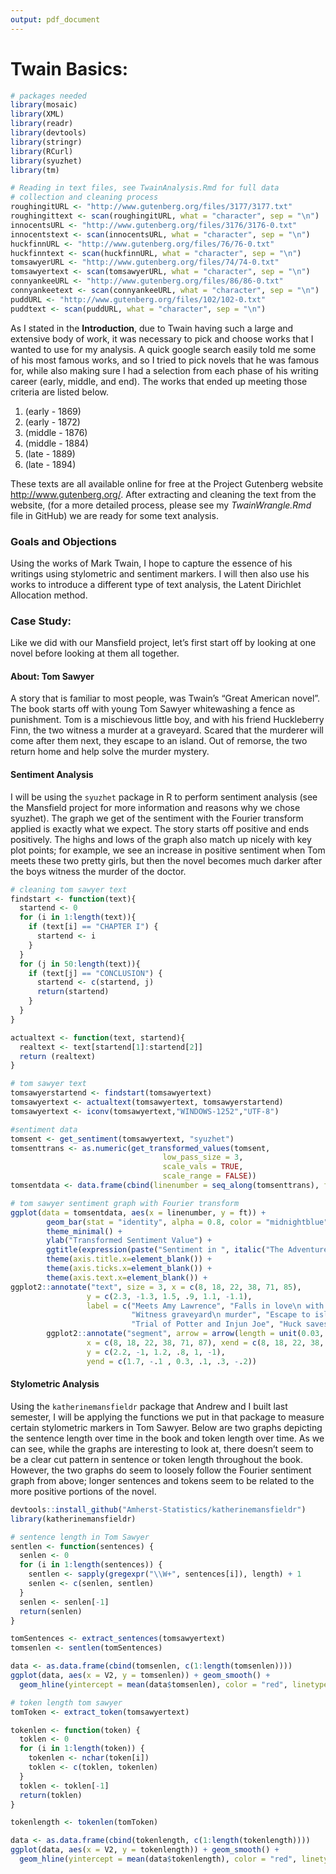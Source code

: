 ```yaml
---
output: pdf_document
---
```

<!--
The {#rmd-basics} text after the chapter declaration will allow us to link throughout the document back to the beginning of Chapter 1.  These labels will automatically be generated (if not specified) by changing the spaces to hyphens and capital letters to lowercase.  Look for the reference to this label at the beginning of Chapter 2.
-->

# Twain Basics: \textit{The Adventures of Tom Sawyer} {#rmd-basics}

```r
# packages needed
library(mosaic) 
library(XML)
library(readr)
library(devtools)
library(stringr)
library(RCurl)
library(syuzhet)
library(tm)
```

```r
# Reading in text files, see TwainAnalysis.Rmd for full data 
# collection and cleaning process
roughingitURL <- "http://www.gutenberg.org/files/3177/3177.txt"
roughingittext <- scan(roughingitURL, what = "character", sep = "\n")
innocentsURL <- "http://www.gutenberg.org/files/3176/3176-0.txt"
innocentstext <- scan(innocentsURL, what = "character", sep = "\n")
huckfinnURL <- "http://www.gutenberg.org/files/76/76-0.txt"
huckfinntext <- scan(huckfinnURL, what = "character", sep = "\n")
tomsawyerURL <- "http://www.gutenberg.org/files/74/74-0.txt"
tomsawyertext <- scan(tomsawyerURL, what = "character", sep = "\n")
connyankeeURL <- "http://www.gutenberg.org/files/86/86-0.txt"
connyankeetext <- scan(connyankeeURL, what = "character", sep = "\n")
puddURL <- "http://www.gutenberg.org/files/102/102-0.txt"
puddtext <- scan(puddURL, what = "character", sep = "\n")
```

As I stated in the **Introduction**, due to Twain having such a large and extensive body of work, it was necessary to pick and choose works that I wanted to use for my analysis.  A quick google search easily told me some of his most famous works, and so I tried to pick novels that he was famous for, while also making sure I had a selection from each phase of his writing career (early, middle, and end).  The works that ended up meeting those criteria are listed below.

1. \textit{Innocents Abroad} (early - 1869)
2. \textit{Roughing It} (early - 1872)
3. \textit{The Adventures of Tom Sawyer} (middle - 1876)
4. \textit{The Adventures of Huckleberry Finn} (middle - 1884)
5. \textit{A Connecticut Yankee in King Arthur's Court} (late - 1889)
6. \textit{Pudd'nhead Wilson} (late - 1894)

These texts are all available online for free at the Project Gutenberg website <http://www.gutenberg.org/>.  After extracting and cleaning the text from the website, (for a more detailed process, please see my _TwainWrangle.Rmd_ file in GitHub) we are ready for some text analysis.

### Goals and Objections 
Using the works of Mark Twain, I hope to capture the essence of his writings using stylometric and sentiment markers.  I will then also use his works to introduce a different type of text analysis, the Latent Dirichlet Allocation method.

### Case Study: \textit{The Adventures of Tom Sawyer}

Like we did with our Mansfield project, let's first start off by looking at one novel before looking at them all together.  

#### About: Tom Sawyer
A story that is familiar to most people, \textit{The Adventures of Tom Sawyer} was Twain's "Great American novel".  The book starts off with young Tom Sawyer whitewashing a fence as punishment.  Tom is a mischievous little boy, and with his friend Huckleberry Finn, the two witness a murder at a graveyard.  Scared that the murderer will come after them next, they escape to an island.  Out of remorse, the two return home and help solve the murder mystery.

#### Sentiment Analysis
I will be using the `syuzhet` package in R to perform sentiment analysis (see the Mansfield project for more information and reasons why we chose syuzhet).  The graph we get of the sentiment with the Fourier transform applied is exactly what we expect.  The story starts off positive and ends positively.  The highs and lows of the graph also match up nicely with key plot points; for example, we see an increase in positive sentiment when Tom meets these two pretty girls, but then the novel becomes much darker after the boys witness the murder of the doctor.        

```r
# cleaning tom sawyer text
findstart <- function(text){ 
  startend <- 0
  for (i in 1:length(text)){
    if (text[i] == "CHAPTER I") {
      startend <- i
    }
  }
  for (j in 50:length(text)){
    if (text[j] == "CONCLUSION") {
      startend <- c(startend, j)
      return(startend)
    }
  }
} 

actualtext <- function(text, startend){
  realtext <- text[startend[1]:startend[2]]
  return (realtext)
}

# tom sawyer text
tomsawyerstartend <- findstart(tomsawyertext)
tomsawyertext <- actualtext(tomsawyertext, tomsawyerstartend)
tomsawyertext <- iconv(tomsawyertext,"WINDOWS-1252","UTF-8")
```

```r
#sentiment data
tomsent <- get_sentiment(tomsawyertext, "syuzhet")
tomsenttrans <- as.numeric(get_transformed_values(tomsent, 
                                  low_pass_size = 3,
                                  scale_vals = TRUE,
                                  scale_range = FALSE))
tomsentdata <- data.frame(cbind(linenumber = seq_along(tomsenttrans), ft = tomsenttrans))
```

```r
# tom sawyer sentiment graph with Fourier transform
ggplot(data = tomsentdata, aes(x = linenumber, y = ft)) +
        geom_bar(stat = "identity", alpha = 0.8, color = "midnightblue", fill = "midnightblue") +
        theme_minimal() +
        ylab("Transformed Sentiment Value") +
        ggtitle(expression(paste("Sentiment in ", italic("The Adventures of Tom Sawyer")))) +
        theme(axis.title.x=element_blank()) +
        theme(axis.ticks.x=element_blank()) +
        theme(axis.text.x=element_blank()) +
ggplot2::annotate("text", size = 3, x = c(8, 18, 22, 38, 71, 85), 
                 y = c(2.3, -1.3, 1.5, .9, 1.1, -1.1), 
                 label = c("Meets Amy Lawrence", "Falls in love\n with Becky",
                           "Witness graveyard\n murder", "Escape to island",
                           "Trial of Potter and Injun Joe", "Huck saves widow")) +
        ggplot2::annotate("segment", arrow = arrow(length = unit(0.03, "npc")),
                 x = c(8, 18, 22, 38, 71, 87), xend = c(8, 18, 22, 38, 71, 87),
                 y = c(2.2, -1, 1.2, .8, 1, -1), 
                 yend = c(1.7, -.1 , 0.3, .1, .3, -.2))
```


#### Stylometric Analysis
Using the `katherinemansfieldr` package that Andrew and I built last semester, I will be applying the functions we put in that package to measure certain stylometric markers in Tom Sawyer.  Below are two graphs depicting the sentence length over time in the book and token length over time.  As we can see, while the graphs are interesting to look at, there doesn't seem to be a clear cut pattern in sentence or token length throughout the book.  However, the two graphs do seem to loosely follow the Fourier sentiment graph from above; longer sentences and tokens seem to be related to the more positive portions of the novel.      

```r
devtools::install_github("Amherst-Statistics/katherinemansfieldr")
library(katherinemansfieldr)
```

```r
# sentence length in Tom Sawyer
sentlen <- function(sentences) {
  senlen <- 0
  for (i in 1:length(sentences)) {
    sentlen <- sapply(gregexpr("\\W+", sentences[i]), length) + 1
    senlen <- c(senlen, sentlen)
  }
  senlen <- senlen[-1]
  return(senlen)
}

tomSentences <- extract_sentences(tomsawyertext)
tomsenlen <- sentlen(tomSentences)
```

```r
data <- as.data.frame(cbind(tomsenlen, c(1:length(tomsenlen))))
ggplot(data, aes(x = V2, y = tomsenlen)) + geom_smooth() + 
  geom_hline(yintercept = mean(data$tomsenlen), color = "red", linetype = "dashed") + ylab("Sentence Length") + xlab("Sentence number") + ggtitle("Sentence Length across Tom Sawyer")
```

```r
# token length tom sawyer
tomToken <- extract_token(tomsawyertext)

tokenlen <- function(token) {
  toklen <- 0
  for (i in 1:length(token)) {
    tokenlen <- nchar(token[i])
    toklen <- c(toklen, tokenlen)
  }
  toklen <- toklen[-1]
  return(toklen)
}

tokenlength <- tokenlen(tomToken)
```

```r
data <- as.data.frame(cbind(tokenlength, c(1:length(tokenlength))))
ggplot(data, aes(x = V2, y = tokenlength)) + geom_smooth() + 
  geom_hline(yintercept = mean(data$tokenlength), color = "red", linetype = "dashed") + ylab("Token Length") + xlab("Token number") + ggtitle("Token Length across Tom Sawyer")
```


